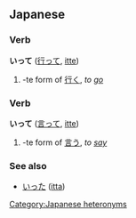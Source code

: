 ==Japanese==
===Verb===
'''いって''' ([[行って]], [[itte]])

# -te form of [[行く]], ''to [[go]]''

===Verb===
'''いって''' ([[言って]], [[itte]])

# -te form of [[言う]], ''to [[say]]''

===See also===
*[[いった]] ([[itta]])

[[Category:Japanese heteronyms]]